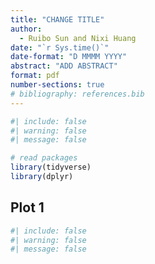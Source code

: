 ```yaml
---
title: "CHANGE TITLE"
author: 
  - Ruibo Sun and Nixi Huang
date: "`r Sys.time()`"
date-format: "D MMMM YYYY"
abstract: "ADD ABSTRACT"
format: pdf
number-sections: true
# bibliography: references.bib
---
```


```r
#| include: false
#| warning: false
#| message: false

# read packages
library(tidyverse)
library(dplyr)
```

## Plot 1
```r
#| include: false
#| warning: false
#| message: false


```

